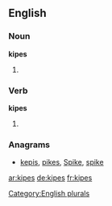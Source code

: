 ==English==

===Noun===
'''kipes'''

# {{plural of|kipe}}

===Verb===
'''kipes'''

# {{en-third-person singular of|kipe}}

===Anagrams===
* [[kepis#English|kepis]], [[pikes#English|pikes]], [[Spike#English|Spike]], [[spike#English|spike]]

[[Category:English plurals]]

[[ar:kipes]]
[[de:kipes]]
[[fr:kipes]]